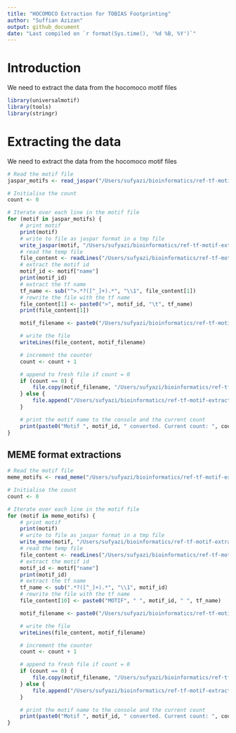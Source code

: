 ```yaml
---
title: "HOCOMOCO Extraction for TOBIAS Footprinting"
author: "Suffian Azizan"
output: github_document
date: "Last compiled on `r format(Sys.time(), '%d %B, %Y')`"
---
```


# Introduction
We need to extract the data from the hocomoco motif files

```r
library(universalmotif)
library(tools)
library(stringr)
```

# Extracting the data
We need to extract the data from the hocomoco motif files

```r
# Read the motif file
jaspar_motifs <- read_jaspar("/Users/sufyazi/bioinformatics/ref-tf-motif-extractions/hocomoco-v11-DB/HOCOMOCOv11_core_HUMAN_mono_jaspar_format.txt")

# Initialise the count
count <- 0

# Iterate over each line in the motif file
for (motif in jaspar_motifs) {
    # print motif
    print(motif)
    # write to file as jaspar format in a tmp file
    write_jaspar(motif, "/Users/sufyazi/bioinformatics/ref-tf-motif-extractions/hocomoco-v11-DB/jaspar.tmp", overwrite = TRUE)
    # read the temp file
    file_content <- readLines("/Users/sufyazi/bioinformatics/ref-tf-motif-extractions/hocomoco-v11-DB/jaspar.tmp")
    # extract the motif id
    motif_id <- motif["name"]
    print(motif_id)
    # extract the tf name
    tf_name <- sub("^>.*?([^_]+).*", "\\1", file_content[1])
    # rewrite the file with the tf name
    file_content[1] <- paste0(">", motif_id, "\t", tf_name)
    print(file_content[1])

    motif_filename <- paste0("/Users/sufyazi/bioinformatics/ref-tf-motif-extractions/hocomoco-v11-DB/jaspar_all_motifs/", motif_id, "_", tf_name, ".jaspar")

    # write the file
    writeLines(file_content, motif_filename)

    # increment the counter
    count <- count + 1

    # append to fresh file if count = 0
    if (count == 0) {
        file.copy(motif_filename, "/Users/sufyazi/bioinformatics/ref-tf-motif-extractions/hocomoco-v11-DB/hocomocov11_hs_all_motifs-FINAL.jaspar")
    } else {
        file.append("/Users/sufyazi/bioinformatics/ref-tf-motif-extractions/hocomoco-v11-DB/hocomocov11_hs_all_motifs-FINAL.jaspar", motif_filename)
    }

    # print the motif name to the console and the current count
    print(paste0("Motif ", motif_id, " converted. Current count: ", count))
}
```

## MEME format extractions

```r
# Read the motif file
meme_motifs <- read_meme("/Users/sufyazi/bioinformatics/ref-tf-motif-extractions/hocomoco-v11-DB/HOCOMOCOv11_core_HUMAN_mono_meme_format.meme.txt")

# Initialise the count
count <- 0

# Iterate over each line in the motif file
for (motif in meme_motifs) {
    # print motif
    print(motif)
    # write to file as jaspar format in a tmp file
    write_meme(motif, "/Users/sufyazi/bioinformatics/ref-tf-motif-extractions/hocomoco-v11-DB/meme.tmp", overwrite = TRUE, version = 4)
    # read the temp file
    file_content <- readLines("/Users/sufyazi/bioinformatics/ref-tf-motif-extractions/hocomoco-v11-DB/meme.tmp")
    # extract the motif id
    motif_id <- motif["name"]
    print(motif_id)
    # extract the tf name
    tf_name <- sub(".*?([^_]+).*", "\\1", motif_id)
    # rewrite the file with the tf name
    file_content[10] <- paste0("MOTIF", " ", motif_id, " ", tf_name)

    motif_filename <- paste0("/Users/sufyazi/bioinformatics/ref-tf-motif-extractions/hocomoco-v11-DB/meme_all_motifs/", motif_id, ".meme.txt")

    # write the file
    writeLines(file_content, motif_filename)

    # increment the counter
    count <- count + 1

    # append to fresh file if count = 0
    if (count == 0) {
        file.copy(motif_filename, "/Users/sufyazi/bioinformatics/ref-tf-motif-extractions/hocomoco-v11-DB/hocomocov11_hs_all_motifs-FINAL.meme.txt")
    } else {
        file.append("/Users/sufyazi/bioinformatics/ref-tf-motif-extractions/hocomoco-v11-DB/hocomocov11_hs_all_motifs-FINAL.meme.txt", motif_filename)
    }

    # print the motif name to the console and the current count
    print(paste0("Motif ", motif_id, " converted. Current count: ", count))
}
```
